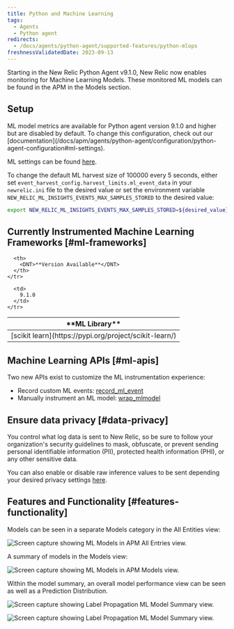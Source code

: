 ```yaml
---
title: Python and Machine Learning
tags:
  - Agents
  - Python agent
redirects:
  - /docs/agents/python-agent/supported-features/python-mlops
freshnessValidatedDate: 2023-09-13
---
```






Starting in the New Relic Python Agent v9.1.0, New Relic now enables monitoring for Machine Learning Models.  These monitored ML models can be found in the APM in the Models section.

## Setup

<Callout variant="tip">
  ML model metrics are available for Python agent version 9.1.0 and higher but are disabled by default. To change this configuration, check out our [documentation](/docs/apm/agents/python-agent/configuration/python-agent-configuration#ml-settings).
</Callout>

ML settings can be found [here](/docs/apm/agents/python-agent/configuration/python-agent-configuration/#ml-settings).

To change the default ML harvest size of 100000 every 5 seconds, either set `event_harvest_config.harvest_limits.ml_event_data` in your `newrelic.ini` file to the desired value or set the environment variable `NEW_RELIC_ML_INSIGHTS_EVENTS_MAX_SAMPLES_STORED` to the desired value:

```bash
export NEW_RELIC_ML_INSIGHTS_EVENTS_MAX_SAMPLES_STORED=${desired_value}
```

## Currently Instrumented Machine Learning Frameworks [#ml-frameworks]

<table>
  <thead>
    <tr>
      <th>
        <DNT>**ML Library**</DNT>
      </th>

      <th>
        <DNT>**Version Available**</DNT>
      </th>
    </tr>
  </thead>

  <tbody>
    <tr>
      <td>
        [scikit learn](https://pypi.org/project/scikit-learn/)
      </td>

      <td>
        9.1.0
      </td>
    </tr>
  </tbody>
</table>


## Machine Learning APIs [#ml-apis]

Two new APIs exist to customize the ML instrumentation experience:

- Record custom ML events: [record_ml_event](/docs/agents/python-agent/python-agent-api/recordmlevent-python-agent-api)
- Manually instrument an ML model: [wrap_mlmodel](/docs/agents/python-agent/python-agent-api/wrapmlmodel-python-agent-api)

## Ensure data privacy [#data-privacy]

<Callout variant="caution">
  You control what log data is sent to New Relic, so be sure to follow your organization's security guidelines to mask, obfuscate, or prevent sending personal identifiable information (PII), protected health information (PHI), or any other sensitive data.
</Callout>

You can also enable or disable raw inference values to be sent depending your desired privacy settings [here](/docs/apm/agents/python-agent/configuration/python-agent-configuration/#inference-events-value-enabled).

## Features and Functionality [#features-functionality]

Models can be seen in a separate Models category in the All Entities view:

<img
  title="python-ml-APM-All-Entities.png"
  alt="Screen capture showing ML Models in APM All Entries view."
  src={allEntities}
/>

A summary of models in the Models view:

<img
  title="python-ml-APM-models-view.png"
  alt="Screen capture showing ML Models in APM Models view."
  src={modelsView}
/>

Within the model summary, an overall model performance view can be seen as well as a Prediction Distribution.

<img
  title="python-ml-APM-model-summary-view1.png"
  alt="Screen capture showing Label Propagation ML Model Summary view."
  src={modelSummary1}
/>

<img
  title="python-ml-APM-model-summary-view2.png"
  alt="Screen capture showing Label Propagation ML Model Summary view."
  src={modelSummary2}
/>


